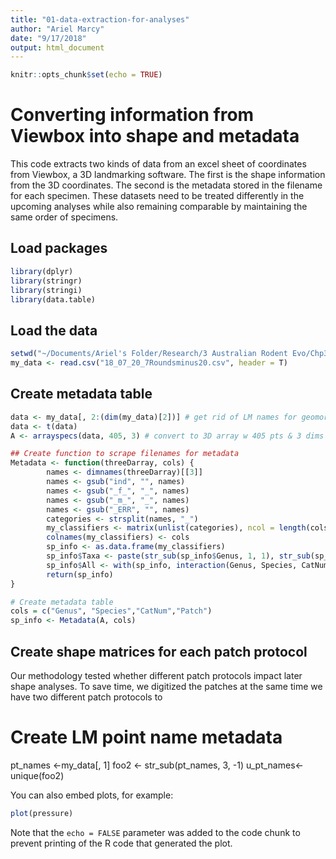 ```yaml
---
title: "01-data-extraction-for-analyses"
author: "Ariel Marcy"
date: "9/17/2018"
output: html_document
---
```


```r
knitr::opts_chunk$set(echo = TRUE)
```

# Converting information from Viewbox into shape and metadata
This code extracts two kinds of data from an excel sheet of coordinates from Viewbox, a 3D landmarking software. The first is the shape information from the 3D coordinates. The second is the metadata stored in the filename for each specimen. These datasets need to be treated differently in the upcoming analyses while also remaining comparable by maintaining the same order of specimens.

## Load packages
```r
library(dplyr)
library(stringr)
library(stringi)
library(data.table)
```

## Load the data 
```r
setwd("~/Documents/Ariel's Folder/Research/3 Australian Rodent Evo/Chp3_Crania_Morph/data/3_coordinate_data")
my_data <- read.csv("18_07_20_7Roundsminus20.csv", header = T)
```

## Create metadata table
```r
data <- my_data[, 2:(dim(my_data)[2])] # get rid of LM names for geomorph
data <- t(data)
A <- arrayspecs(data, 405, 3) # convert to 3D array w 405 pts & 3 dims

## Create function to scrape filenames for metadata
Metadata <- function(threeDarray, cols) {
        names <- dimnames(threeDarray)[[3]]
        names <- gsub("ind", "", names)
        names <- gsub("_f_", "_", names)
        names <- gsub("_m_", "_", names)
        names <- gsub("_ERR", "", names)
        categories <- strsplit(names, "_") 
        my_classifiers <- matrix(unlist(categories), ncol = length(cols), byrow = T) 
        colnames(my_classifiers) <- cols
        sp_info <- as.data.frame(my_classifiers)
        sp_info$Taxa <- paste(str_sub(sp_info$Genus, 1, 1), str_sub(sp_info$Species, 1, 3), sep = "_")
        sp_info$All <- with(sp_info, interaction(Genus, Species, CatNum, sep = "_"))
        return(sp_info)
}

# Create metadata table
cols = c("Genus", "Species","CatNum","Patch")
sp_info <- Metadata(A, cols)
```

## Create shape matrices for each patch protocol
Our methodology tested whether different patch protocols impact later shape analyses. To save time, we digitized the patches at the same time we have two different patch protocols to 


# Create LM point name metadata
pt_names <-my_data[, 1]
foo2 <- str_sub(pt_names, 3, -1)
u_pt_names<- unique(foo2)


You can also embed plots, for example:

```r
plot(pressure)
```

Note that the `echo = FALSE` parameter was added to the code chunk to prevent printing of the R code that generated the plot.
